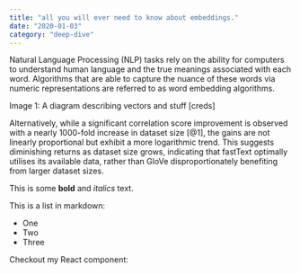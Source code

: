 ```yaml
---
title: "all you will ever need to know about embeddings."
date: "2020-01-03"
category: "deep-dive"
---
```


Natural Language Processing (NLP) tasks rely on the ability for computers to understand
human language and the true meanings associated with each word. Algorithms that are able
to capture the nuance of these words via numeric representations are referred to as word
embedding algorithms.

Image 1: A diagram describing vectors and stuff [creds]

Alternatively, while a significant correlation score improvement is observed with a nearly
1000-fold increase in dataset size [@1], the gains are not linearly proportional but exhibit
a more logarithmic trend. This suggests diminishing returns as dataset size grows, indicating
that fastText optimally utilises its available data, rather than GloVe disproportionately
benefiting from larger dataset sizes.

This is some **bold** and _italics_ text.

This is a list in markdown:

- One
- Two
- Three

Checkout my React component:
